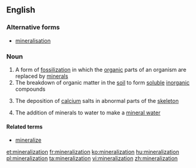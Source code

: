 ==English==

===Alternative forms===
* [[mineralisation]]

===Noun===
{{wikipedia}}
{{en-noun|-}}

# A form of [[fossilization]] in which the [[organic]] parts of an organism are replaced by [[mineral]]s
# The breakdown of organic matter in the [[soil]] to form [[soluble]] [[inorganic]] compounds
#{{medicine}} The deposition of [[calcium]] salts in abnormal parts of the [[skeleton]]
# The addition of minerals to water to make a [[mineral water]]

====Related terms====
*[[mineralize]]

[[et:mineralization]]
[[fr:mineralization]]
[[ko:mineralization]]
[[hu:mineralization]]
[[pl:mineralization]]
[[ta:mineralization]]
[[vi:mineralization]]
[[zh:mineralization]]